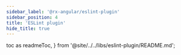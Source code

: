 ```yaml
---
sidebar_label: '@rx-angular/eslint-plugin'
sidebar_position: 4
title: 'ESLint plugin'
hide_title: true
---
```


  toc as readmeToc,
} from '@site/../../libs/eslint-plugin/README.md';

<Readme />

<!-- Workaround for generating table of contents -->
<!-- See https://github.com/facebook/docusaurus/issues/3915#issuecomment-896193142 -->

